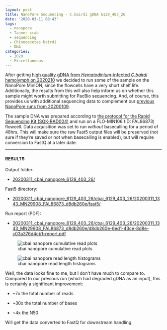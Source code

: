 ```yaml
---
layout: post
title: NanoPore Sequencing - C.bairdi gDNA 6129_403_26
date: '2020-03-11 08:43'
tags:
  - nanopore
  - Tanner crab
  - sequencing
  - Chionoecetes bairdi
  - DNA
categories:
  - 2020
  - Miscellaneous
---
```

After getting [high quality gDNA from _Hematodinium_-infected _C.bairdi_ hemolymph on 2020210](https://robertslab.github.io/sams-notebook/2020/02/10/DNA-Isolation,-Quantification,-and-Gel-C.bairdi-gDNA-Sample-6129_403_26.html) we decided to run some of the sample on the NanoPore MinION, since the flowcells have a very short shelf life. Additionally, the results from this will also help inform us on whether this sample might worth submitting for PacBio sequencing. And, of course, this provides us with additional sequencing data to complement our [previous NanoPore runs from 20200109](https://robertslab.github.io/sams-notebook/2020/01/09/NanoPore-Sequencing-C.bairdi-gDNA-Sample-20102558-2729.html).

The sample DNA was prepared according to [the protocol for the Rapid Sequencing Kit (SQK-RAD004)](https://github.com/RobertsLab/resources/blob/master/protocols/Commercial_Protocols/Nanopore_rapid-sequencing-sqk-rad004-RSE_9046_v1_revM_14Aug2019-minion.pdf) and run on a FLO-MIN106 (ID: FAL86873) flowcell. Data acquisition was set to run _without_ basecalling for a period of 48hrs. This will make sure the raw Fast5 output files will be preserved (not sure if they're saved or not when basecalling is enabled), but will require conversion to FastQ at a later date.


---

#### RESULTS

Output folder:

- [20200311_cbai_nanopore_6129_403_26/](https://gannet.fish.washington.edu/Atumefaciens/20200311_cbai_nanopore_6129_403_26/)

Fast5 directory:

- [20200311_cbai_nanopore_6129_403_26/cbai_6129_403_26/20200311_1343_MN29908_FAL86873_d8db260e/fast5/](https://gannet.fish.washington.edu/Atumefaciens/20200311_cbai_nanopore_6129_403_26/cbai_6129_403_26/20200311_1343_MN29908_FAL86873_d8db260e/fast5/)

Run report (PDF):

- [20200311_cbai_nanopore_6129_403_26/cbai_6129_403_26/20200311_1343_MN29908_FAL86873_d8db260e/d8db260e-6ed1-43ce-8d8e-c03a376d4cb1--report.pdf](https://gannet.fish.washington.edu/Atumefaciens/20200311_cbai_nanopore_6129_403_26/cbai_6129_403_26/20200311_1343_MN29908_FAL86873_d8db260e/d8db260e-6ed1-43ce-8d8e-c03a376d4cb1--report.pdf)

![cbai nanopore cumulative read plots](https://github.com/RobertsLab/sams-notebook/blob/master/images/screencaps/20200311_cbai_nanopore_6129_403_26_output-plots.png?raw=true)

![cbai nanopore read length histograms](https://github.com/RobertsLab/sams-notebook/blob/master/images/screencaps/20200311_cbai_nanopore_6129_403_26_read-length-histo-plots.png?raw=true)


Well, the data looks fine to me, but I don't have much to compare to. Compared to our previous run (which had degraded gDNA as an input), this is certainly a significant improvement:

- ~7x the total number of reads

- ~30x the total number of bases

- ~4x the N50

Will get the data converted to FastQ for downstream handling.
